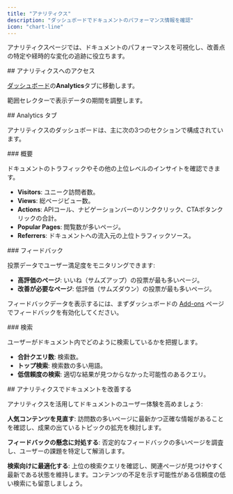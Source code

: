 ```yaml
---
title: "アナリティクス"
description: "ダッシュボードでドキュメントのパフォーマンス情報を確認"
icon: "chart-line"
---
```


アナリティクスページでは、ドキュメントのパフォーマンスを可視化し、改善点の特定や経時的な変化の追跡に役立ちます。

<div id="accessing-analytics">
  ## アナリティクスへのアクセス
</div>

[ダッシュボード](https://dashboard.mintlify.com/products/analytics)の**Analytics**タブに移動します。

範囲セレクターで表示データの期間を調整します。

<div id="analytics-tabs">
  ## Analytics タブ
</div>

アナリティクスのダッシュボードは、主に次の3つのセクションで構成されています。

<div id="overview">
  ### 概要
</div>

ドキュメントのトラフィックやその他の上位レベルのインサイトを確認できます。

- **Visitors**: ユニーク訪問者数。
- **Views**: 総ページビュー数。
- **Actions**: APIコール、ナビゲーションバーのリンククリック、CTAボタンクリックの合計。
- **Popular Pages**: 閲覧数が多いページ。
- **Referrers**: ドキュメントへの流入元の上位トラフィックソース。

<div id="feedback">
  ### フィードバック
</div>

投票データでユーザー満足度をモニタリングできます:

- **高評価のページ**: いいね（サムズアップ）の投票が最も多いページ。
- **改善が必要なページ**: 低評価（サムズダウン）の投票が最も多いページ。

フィードバックデータを表示するには、まずダッシュボードの [Add-ons](https://dashboard.mintlify.com/products/addons) ページでフィードバックを有効化してください。

<div id="search">
  ### 検索
</div>

ユーザーがドキュメント内でどのように検索しているかを把握します。

- **合計クエリ数**: 検索数。
- **トップ検索**: 検索数の多い用語。
- **低信頼度の検索**: 適切な結果が見つからなかった可能性のあるクエリ。

<div id="improving-your-docs-with-analytics">
  ## アナリティクスでドキュメントを改善する
</div>

アナリティクスを活用してドキュメントのユーザー体験を高めましょう:

**人気コンテンツを見直す**: 訪問数の多いページに最新かつ正確な情報があることを確認し、成果の出ているトピックの拡充を検討します。

**フィードバックの懸念に対処する**: 否定的なフィードバックの多いページを調査し、ユーザーの課題を特定して解消します。

**検索向けに最適化する**: 上位の検索クエリを確認し、関連ページが見つけやすく最新である状態を維持します。コンテンツの不足を示す可能性がある信頼度の低い検索にも留意しましょう。